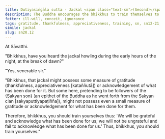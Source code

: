 ```yaml
---
title: Dutiyasiṅgāla sutta - Jackal <span class="text-sm">(Second)</span>
description: The Buddha encourages the bhikkhus to train themselves to be grateful and acknowledge what has been done for them.
fetter: ill-will, conceit, ignorance
tags: gratitude, thankfulness, appreciativeness, training, sn, sn12-21, sn20
simile: jackal
slug: sn20.12
---
```


At Sāvatthi.

"Bhikkhus, have you heard the jackal howling during the early hours of the night, at the break of dawn?"

"Yes, venerable sir."

"Bhikkhus, that jackal might possess some measure of gratitude (thankfulness, appreciativeness [kataññutā]) or acknowledgement of what has been done for it. But some here, pretending to be followers of the \{Sakyan son} (an epithet of the Buddha as he went forth from the Sakyan clan [sakyaputtiyapaṭiñña]), might not possess even a small measure of gratitude or acknowledgement for what has been done for them.

Therefore, bhikkhus, you should train yourselves thus: 'We will be grateful and acknowledge what has been done for us; we will not be ungrateful and fail to acknowledge what has been done for us.' Thus, bhikkhus, you should train yourselves."